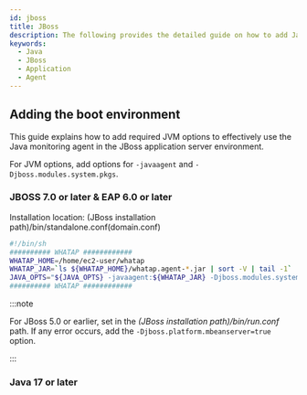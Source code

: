 ```yaml
---
id: jboss
title: JBoss
description: The following provides the detailed guide on how to add Java Virtual Machine (JVM) options to integrate the WhaTap monitoring solution into JBoss applications. Through this document, users can learn step by step how to apply the required JVM settings to monitor the performance and availability of JBoss applications after installing the Java agent. It includes the configuration of essential JVM options during agent installation, optimal configuration for smooth integration with JBoss, and histogram query.
keywords:
  - Java
  - JBoss
  - Application
  - Agent
---
```


## Adding the boot environment

This guide explains how to add required JVM options to effectively use the Java monitoring agent in the JBoss application server environment.

For JVM options, add options for `-javaagent` and `-Djboss.modules.system.pkgs`.

### JBOSS 7.0 or later & EAP 6.0 or later

Installation location: (JBoss installation path)/bin/standalone.conf(domain.conf)

```bash title=standalone.sh
#!/bin/sh
########## WHATAP ############
WHATAP_HOME=/home/ec2-user/whatap
WHATAP_JAR=`ls ${WHATAP_HOME}/whatap.agent-*.jar | sort -V | tail -1`
JAVA_OPTS="${JAVA_OPTS} -javaagent:${WHATAP_JAR} -Djboss.modules.system.pkgs=whatap"
########## WHATAP ############
```

:::note

For JBoss 5.0 or earlier, set in the _(JBoss installation path)/bin/run.conf_ path. If any error occurs, add the `-Djboss.platform.mbeanserver=true` option.

:::

### Java 17 or later


<Java17 />


<Setheapmemory />


<Nextstep />
